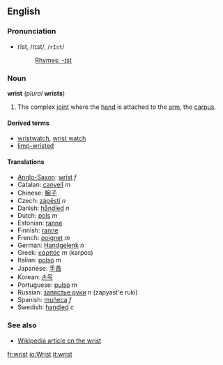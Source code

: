 ==English==
===Pronunciation===
*rĭst, /rɪst/, /<tt>rIst</tt>/
*:[[Rhymes:English:-ɪst|Rhymes: -ɪst]]

===Noun===
'''wrist''' (''plural'' '''wrists''')

# The complex [[joint]] where the [[hand]] is attached to the [[arm]], the [[carpus]].

====Derived terms====
*[[wristwatch]], [[wrist watch]]
*[[limp-wristed]]

====Translations====
*[[Anglo-Saxon]]: [[wríst]] ''f''
*Catalan: [[canyell]] ''m''
*Chinese: [[腕子]]
*Czech: [[zápěstí]] ''n''
*Danish: [[håndled]] ''n''
*Dutch: [[pols]] ''m''
*Estonian: [[ranne#Estonian|ranne]]
*Finnish: [[ranne#Finnish|ranne]]
*French: [[poignet]] ''m''
*German: [[Handgelenk]] ''n''
*Greek: [[καρπός]] ''m'' (karpós)
*Italian: [[polso]] ''m''
*Japanese: [[手首]]
*Korean: [[손목]]
*Portuguese: [[pulso]] ''m''
*Russian: [[запястье руки]] ''n'' (zapyast'e ruki)
*Spanish: [[muñeca]] ''f''
*Swedish: [[handled#Swedish|handled]] ''c''

===See also===
*[[w:wrist|Wikipedia article on the wrist]]

[[fr:wrist]]
[[io:Wrist]]
[[it:wrist]]
